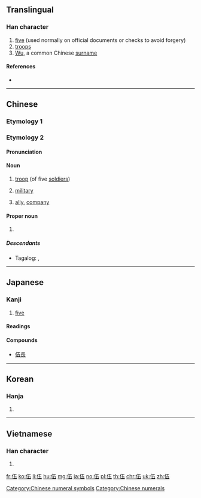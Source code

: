 {{also|五}}
==Translingual==

===Han character===
{{Han char|rn=9|rad=人|as=04|sn=6|four=21217|canj=OMDM|ids=⿰亻五}}

# [[five]] (used normally on official documents or checks to avoid forgery)
# [[troops]]
# [[Wu]], a common Chinese [[surname]]

====References====
* {{Han ref|kx=0095.200|dkj=00435|dj=0202.040|hdz=10118.010|uh=4F0D|ud=20237|bh=A5EE|bd=42478}}

[[Category:Chinese numeral symbols]]
[[Category:Chinese numerals]]

----

==Chinese==

===Etymology 1===
{{zh-see|五|v|five}}

===Etymology 2===
{{zh-forms}}

====Pronunciation====
{{zh-pron
|m=wǔ
|c=ng5
|h=
|mn=ngó͘
|w=
|mc=y
|oc=y
|ma=
|cat=n,propn
}}

====Noun====
{{zh-noun}}
# [[troop]] (of five [[soldiers]])
# {{context|implicitly|lang=zh}} [[military]]
# [[ally]], [[company]]

====Proper noun====
{{zh-proper noun}}

# {{surname|lang=zh}}

=====Descendants=====
* {{qualifier|Hokkien dialect}} Tagalog: {{l|tl|Go}}, {{l|tl|Wu}}

----

==Japanese==

===Kanji===
{{ja-kanji|grade=n|rs=人04}}

# [[five]]

====Readings====
{{ja-readings
|goon=[[ご]] (go)
|kanon=[[ご]] (go)
|kun=[[いつつ]] ([[伍つ]], itsutsu)
|nanori=[[くみ]] (kumi), [[あつむ]] (atsumu)
}}

====Compounds====
{{top4}}
* [[伍長]]
{{mid4}}
{{mid4}}
{{mid4}}
{{bottom}}

----

==Korean==

===Hanja===
{{ko-hanja|hangeul=오|rv=o|mr=o}}

# {{defn|lang=ko|sort=人04}}

----

==Vietnamese==

===Han character===
{{vi-hantu|[[ngũ]]|rs=人04}}

# {{defn|lang=vi|sort=人04}}

[[fr:伍]]
[[ko:伍]]
[[li:伍]]
[[hu:伍]]
[[mg:伍]]
[[ja:伍]]
[[no:伍]]
[[pl:伍]]
[[th:伍]]
[[chr:伍]]
[[uk:伍]]
[[zh:伍]]